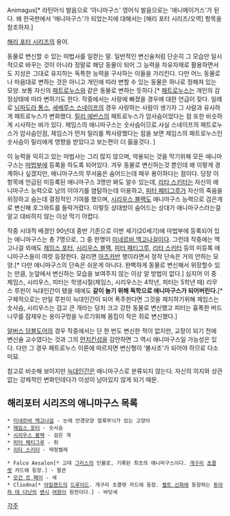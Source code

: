 Animagus[* 라틴어식 발음으로 '아니마구스' 영어식 발음으로는 '애니메이거스'가 된다. 왜 한국판에서 '애니마구스'가 되었는지에 대해서는 [해리 포터 시리즈/오역] 항목을 참조하자.]

[[해리 포터 시리즈]]의 용어.

동물로 변신할 수 있는 마법사를 일컫는 말. 일반적인 변신술처럼 단순히 그 모습만 일시적으로 바꾸는 것이 아니라 정말로 해당 동물이 되어 그 능력을 자유자재로 활용하면서도 지성은 그대로 유지하는 독특한 능력을 구사하는 이들을 가리킨다. 다만 어느 동물로나 마음대로 변하는 것은 아니고 개인에 따라 변할 수 있는 동물은 하나로 정해져 있는 모양. 보통 자신의 [[패트로누스]]와 같은 동물로 변하는 듯하다.[* [[패트로누스]]는 개인의 감정상태에 따라 변하기도 한다. 작중에서는 사랑에 빠졌을 경우에 대한 언급이 잦다. 일례로 [[님파도라 통스]], [[세베루스 스네이프]]의 경우 사랑하는 사람이 생기자 그 사람과 유사하게 패트로누스가 변화했다. [[릴리 에반스]]의 패트로누스가 암사슴이었다는 점 또한 비슷하게 시사하는 바가 있다. 제임스의 애니마구스는 숫사슴이므로.사실 스네이프의 패트로누스가 암사슴인점, 제임스가 먼저 릴리를 짝사랑했다는 점을 보면 제임스의 패트로누스인 숫사슴이 릴리에게 영향을 받았다고 보는편이 더 옳을것다. ]

이 능력을 익히고 있는 마법사는 그리 많지 않으며, 악용되는 것을 막기위해 모든 애니마구스는 [[마법부]]에 등록을 하도록 되어있다. 겨우 동물로 변신하는것 뿐인데 왜 이렇게 경계하나 싶겠지만, 애니마구스의 무서움은 숨어드는데 매우 용이하다는 점이다. 당장 이 항목에 언급된 미등록된 애니마구스 3명만 봐도 알수 있는데, [[리타 스키터]]는 자신의 애니마구스 능력으로 남의 이야기를 염탐하는데 이용하고, [[피터 페티그루]]가 자신의 죽음을 위장하고 숨는데 결정적인 기여를 했으며, [[시리우스 블랙]]도 애니마구스 능력으로 검은개로 변신해 호그와트를 들락거렸다. 이렇듯 상대방이 숨어드는 상대가 애니마구스라는걸 알고 대비하지 않는 이상 막기 어렵다.

작중 시대적 배경인 90년대 중반 기준으로 이번 세기(20세기)에 마법부에 등록되어 있는 애니마구스는 총 7명으로, 그 중 한명이 [[미네르바 맥고나걸]]이다. 그런데 작중에는 맥고나걸 외에도 [[제임스 포터]], [[시리우스 블랙]], [[피터 페티그루]], [[리타 스키터]] 등의 미등록 애니마구스들이 여럿 등장한다. 걸리면 [[아즈카반]] 행이라면서 정작 단속은 거의 안하는 모양.[* 다만 애니마구스의 단속은 쉬운게 아니다. 완벽하게 동물로 변신해서 위장할수 있는 만큼, 눈앞에서 변신하는 모습을 보여주지 않는 이상 알 방법이 없다.] 심지어 이 중 제임스, 시리우스, 피터는 학생시절(제임스, 시리우스는 4학년, 피터는 5학년 때) 리무스 루핀이 늑대인간이 됐을 때에도 '''같이 놀기 위해 독학으로 애니마구스가 되어버린다.'''[* 구체적으로는 만일 루핀이 늑대인간이 되어 폭주한다면 그것을 제지하기위해 제임스는 숫사슴, 시리우스는 검고 큰 개라는 덩치 크고 강한 동물로 변신했고 피터는 흉폭한 버드나무를 잠재우는 옹이구멍을 누르기위해 몸집이 작은 쥐로 변신했다.]

[[알버스 덤블도어]]의 경우 작중에서는 단 한 번도 변신한 적이 없지만, 교장이 되기 전에 변신술 교수였다는 것과 그의 [[먼치킨]]성을 감안하면 그 역시 애니마구스일 가능성은 있다. 다만 그 경우 패트로누스 이론에 따르자면 변신형이 '불사조'가 되어야 하므로 다소 미묘.

참고로 비슷해 보이지만 [[늑대인간]]은 애니마구스로 분류되지 않는다. 자신의 의지와 상관없는 강제적인 변화인데다가 이성이 남아있지 않게 되기 때문.

== 해리포터 시리즈의 애니마구스 목록 ==

 * [[미네르바 맥고나걸]] - 눈에 안경모양 얼룩무늬가 있는 고양이
 * [[제임스 포터]] - 숫사슴
 * [[시리우스 블랙]] - 검은 개
 * [[피터 페티그루]] - 쥐
 * [[리타 스키터]] - 딱정벌레

 * Falco Aesalon[* 고대 [[그리스]]의 인물로, 기록된 최초의 애니마구스이다. [[개구리]] [[초콜렛]] 카드에 등장.] - 팔콘
 * [[모건 르 페이]] - 새
 * Cliodna[* [[아일랜드]]의 [[드루이드]]. 개구리 초콜렛 카드에 등장. [[켈트 신화]]에 등장하는 [[투아하 데 다난]]의 [[밴시]] [[여왕]]이 원전이다.] - 바닷새

[[각주]]
